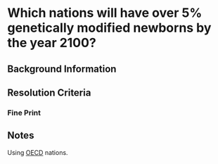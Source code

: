 
# Which nations will have over 5% genetically modified newborns by the year 2100?

## Background Information

## Resolution Criteria

### Fine Print

## Notes

Using [OECD](https://www.oecd.org/en/about/members-partners.html) nations.

